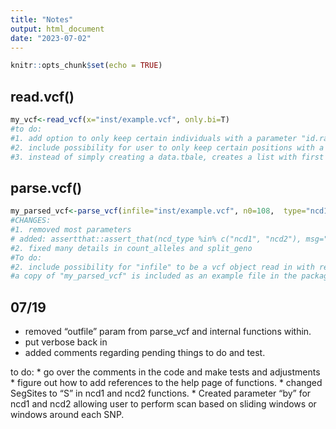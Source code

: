 ```yaml
---
title: "Notes"
output: html_document
date: "2023-07-02"
---
```


```r
knitr::opts_chunk$set(echo = TRUE)
```

## read.vcf()

```r
my_vcf<-read_vcf(x="inst/example.vcf", only.bi=T)
#to do:
#1. add option to only keep certain individuals with a parameter "id.range" where c(x, y), x is first individual in the range and y is last individual in the range.(e.g. first individual column in the VCF is 1, second is 2, and so on.). If the length of the vector is >2, this will be interpreted as a vector of ID positions to keep.
#2. include possibility for user to only keep certain positions with a parameter "pos.range" where c(x, y), x is beginning position and y is end position of range.
#3. instead of simply creating a data.tbale, creates a list with first element the data.table. Other elements: IDs: holds the ID names, Geno: holds the genotypes, var_ids: holds variant IDs. (low priority)
```

## parse.vcf()

```r

my_parsed_vcf<-parse_vcf(infile="inst/example.vcf", n0=108,  type="ncd1")
#CHANGES:
#1. removed most parameters
# added: assertthat::assert_that(ncd_type %in% c("ncd1", "ncd2"), msg="ncd_type must be either ncd1 or ncd2.\n")
#2. fixed many details in count_alleles and split_geno
#To do:
#2. include possibility for "infile" to be a vcf object read in with read.vcf. Might require creating a function that assesses whether an R object has the characteristics of a vcf file. 
#a copy of "my_parsed_vcf" is included as an example file in the package and is called ncd1_input

```

## 07/19

* removed "outfile" param from parse_vcf and internal functions within.
* put verbose back in
* added comments regarding pending things to do and test.

to do:
* go over the comments in the code and make tests and adjustments
* figure out how to add references to the help page of functions.
* changed SegSites to "S" in ncd1 and ncd2 functions.
* Created parameter "by" for ncd1 and ncd2 allowing user to perform scan based on sliding windows or windows around each SNP.

